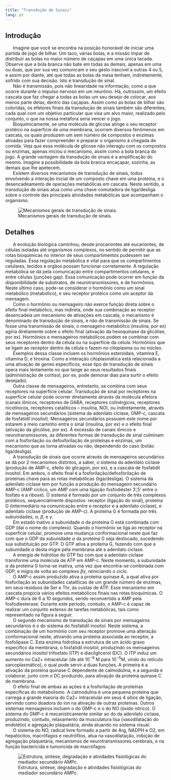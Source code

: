 ```yaml
---
title: "Transdução de Sinais"
lang: pt
---
```



```{=html}
<script async src="https://www.googletagmanager.com/gtag/js?id=G-S1L73VGCG5"></script>
```
```{=html}
<script>
  window.dataLayer = window.dataLayer || [];
  function gtag(){dataLayer.push(arguments);}
  gtag('js', new Date());

  gtag('config', 'G-S1L73VGCG5');
</script>
```



## Introdução

|       Imagine que você se encontra na posição honorável de iniciar uma partida de jogo de bilhar. Um taco, várias bolas, e a missão ímpar de distribuir as bolas no maior número de  caçapas em uma única tacada. Observe que a bola branca não bate em todas as demais, apenas em uma ou duas, que por sua vez comunicam o seu gesto irascível a outras 4 ou 5, e assim por diante, até que todas as bolas da mesa tenham, indiretamente, sofrido com sua decisão. Isto é transdução de sinal. 

|       Não é transmissão, pois não linearidade na informação, como a que ocorre durante o impulso nervoso em um neurônio. Há, outrossim, um efeito cascata que faz chegar a todas as bolas um seu desejo de colocar, aos menos parte delas, dentro das caçapas. Assim como as bolas de bilhar são coloridas, os efetores finais da transdução de sinais também são diferentes, cada qual com um objetivo particular que visa um alvo maior, realizado pelo conjunto, o que na nossa metáfora seria vencer o jogo. 


|       Bioquimicamente, se uma molécula de glicose atinge o seu receptor protéico na superfície de uma membrana, ocorrem diversos fenômenos em cascata, os quais produzem um sem número de compostos e enzimas ativadas para fazer compreender e preparar o organismo à chegada de comida. Veja que essa molécula de glicose não interagiu com os compostos ou enzimas, apenas iniciou o mecanismo, assim como a bola branca do jogo. A grande vantagem da transdução de sinais é a amplificação do mesmo. Imagine a possibilidade da bola branca encaçapar, sozinha, as demais que lhe apetecem. 


|       Existem diversos mecanismos de transdução de sinais, todos envolvendo a interação inicial de um composto chave em uma proteína, e o desencadeamento de operações metabólicas em cascata. Neste sentido, a transdução de sinais atua como uma chave comutadora de liga/desliga sobre o controle das principais atividades metabólicas que acompanham o organismo.


![Mecanismos gerais de transdução de sinais.](transducaoResum.png){#fig-transducaoResum}


## Detalhes

|       A evolução biológica caminhou, desde procariontes até eucariontes, de células isoladas até organismos complexos, no sentido de permitir que as rotas bioquímicas no interior de seus compartimentos pudessem ser reguladas. Essa regulação metabólica é vital para que os compartimentos celulares, tecidos e orgãos possam funcionar corretamente. A regulação metabólica se dá pela comunicação entre compartimentos celulares, e entre células (junções gap). Essa comunicação pode ocorrer em função da disponibilidade de substratos, de neurotransmissores, e de hormônios. Neste último caso, pode-se considerar o hormônio como um sinal metabólico (metabólico),  e seu receptor protéico como um aceptor da mensagem. 


|       Como o hormônio ou mensageiro não exerce função direta sobre o efeito final metabólico, mas indireta, onde sua combinação ao receptor desencadeia um mecanismo de ativações em cascata, o mecanismo é denominado de transdução de sinais, e não de transmissão de sinais. Se fosse uma transmissão de sinais, o mensageiro metabólico (insulina, por ex) agiria diretamente sobre o efeito final (ativação da hexoquinase da glicólise, por ex). Hormônios e mensageiros metabólicos podem se combinar com seus receptores dentro da célula ou na superfície da célula. Hormônios que se ligam ao receptor dentro da célula o fazem no citoplasma ou no núcleo. 


|       Exemplos dessa classe incluem os hormônios esteroidais, vitamina E, vitamina D, e tiroxina. Como a interação citoplasmática está relacionada a uma ativação de genes específicos, esse tipo de transdução de sinais opera mais lentamente no que tange ao seus resultados finais (administração de cortisol, por ex, pode demorar dias para surtir o efeito desejado). 


|       Outra classe de mensageiros, entretanto, se combina com seus receptores na superfície celular. Transdução de sinal por receptores na superfície celular pode ocorrer diretamente através da molécula efetora (canais iônicos, receptores de GABA, receptores colinérgicos, receptores nicotínicos, receptores catalíticos – insulina, NO), ou indiretamente, através de mensageiros secundários (sistema da adenilato ciclase, GMP-c, cascata de fosfatidil inositol). Mensageiros secundários possuem este nome por estarem a meio caminho entre o sinal (insulina, por ex) e o efeito final (ativação da glicólise, por ex). À excessão de canais iônicos e neurotransmissores, as diferentes formas de transdução de sinal culminam com a fosforilação ou defosforilação de proteínas e enzimas, um mecanismo que as torna ativadas ou não, dependendo do caso (botão liga/desliga). 


|       A transdução de sinais que ocorre através de mensageiros secundários se dá por 2 mecanismos distintos, a saber, o sistema da adenilato ciclase (produção de AMP-c, efeito do glicagon, por ex), e a cascata de fosfatidil inositol. Em ambos, o efeito final é a fosforilação/defosforilação de proteínas chave para as rotas metabólicas (liga/desliga). O sistema da adenilato ciclase tem por função a produção do mensageiro secundário AMP-c (AMP cíclico, um AMP com uma ligação fosfodiéster 3’,5’ entre o fosfato e a ribose). O sistema é formado por um conjunto de três complexos protéicos, sequencialmente dispostos: receptor (ligação do sinal), proteína G (intermediário na comunicação entre o receptor e a adenilato ciclase), e adenilato ciclase (produção de AMP-c). A proteína G é formada por três subunidades, $\alpha$, $\beta$, e $\gamma$.

|       Em estado inativo a subunidade $\alpha$ da proteína G está combinada com GDP (daí o nome do complexo). Quando o hormônio se liga ao receptor na superfície celular, promove uma mudança conformacional neste que faz com que o GDP da subunidade $\alpha$ da proteína G seja deslocado, sucedendo sua substituição por GTP. O GTP ativa a proteína G, fazendo com que a subunidade $\alpha$ desta migre pela membrana até a adenilato ciclase. 

|       A energia de hidrólise do GTP faz com que a adenilato ciclase transforme uma molécula de ATP em AMP-c. Neste momento, a subunidade $\alpha$ da proteína G torna-se inativa, uma vez que encontra-se combinada com GDP, e migra de volta ao complexo $\beta$$\gamma$, reiniciando o ciclo. 

|       O AMP-c assim produzido ativa a proteína quinase A, a qual ativa por fosforilação as subunidades catalíticas de um grande número de enzimas, em seus resíduos de Ser e Thr, às custas de ATP. Esse mecanismo em cascata propicia vários efeitos metabólicos finais nas rotas bioquímicas. O AMP-c dura de 6 a 10 segundos, sendo reconvertido a AMP pela fosfodiesterase. Durante este período, contudo, o AMP-c é capaz de realizar um conjunto extenso de tarefas metabólicas, tais como representado na figura a seguir.

|       O segundo mecanismo de transdução de sinais por mensageiros secundários é o do sistema do fosfatidil inositol. Neste sistema, a combinação de um hormônio com seu receptor promove uma alteração conformacional neste, ativando uma proteína associada ao receptor, a fosfolipase C. Esta enzima hidrolisa a estrutura de um ácido graxo específico da membrana, o fosfatidil inositol, produzindo os mensageiros secundários inositol trifosfato (ITP) e diacilglicerol (DC). O ITP induz um aumento no Ca2+ intracelular (de até 10$^{-9}$ M para 10$^{-5}$M, vindo do retículo sarcoplasmático), o qual pode servir a duas funções. A primeira é a ativação da proteína quinase C dependente de calmodulina, e a segunda é colaborar, junto com o DC produzido, para ativação da proteína quinase C de membrana. 


|       O efeito final de ambas as ações é a fosforilação de proteínas específicas do metabolismo. A calmodulina é uma pequena proteína que carrega a grande maioria do Ca2+ intracelular em seus 4 sítios de ligação, servindo como doadora do íon na ativação de outras proteínas. Outros sistemas mensageiros incluem o do GMP-c e o do NO (óxido nítrico). O sistema do GMP-c é mecanisticamente similar ao do da adenilato ciclase, produzindo, contudo, relaxamento da musculatura lisa (vasodilatação do endotélio) e agregação plaquetária, ainda atuando no sistema visual. 

|       O sistema do NO, radical livre formado a partir de Arg, NADPH e O2, em hepatócitos, macrófagos e neutrófilos, atua na vasodilatação, inibição de agregação plaquetária, mecanismos de neurotransmissores cerebrais, e na função bactericida e tumoricida de macrófagos.

![ Estrutura, síntese, degradação e atividades fisiológicas do mediador secundário AMPc.](ampC.png){#fig-ampC}


